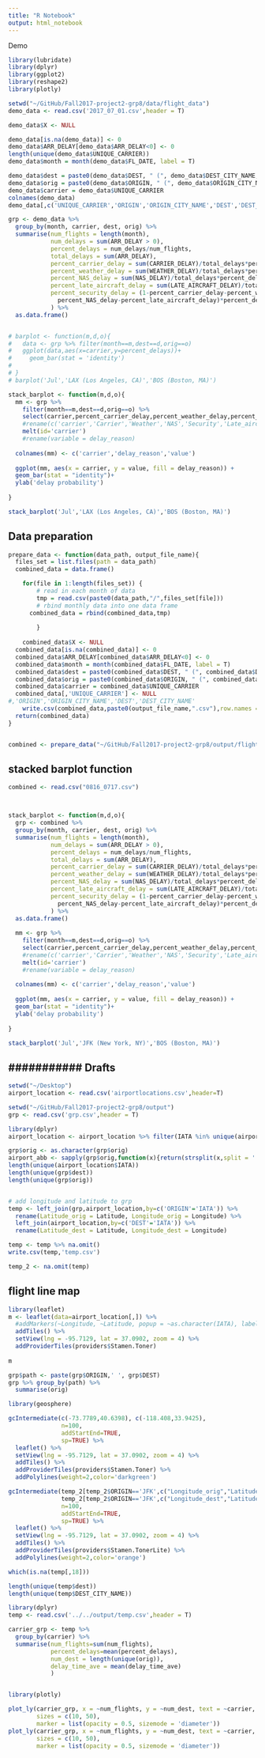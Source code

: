```yaml
---
title: "R Notebook"
output: html_notebook
---
```


############ Demo ###########
```r
library(lubridate)
library(dplyr)
library(ggplot2)
library(reshape2)
library(plotly)
```


```r
setwd("~/GitHub/Fall2017-project2-grp8/data/flight_data")
demo_data <- read.csv('2017_07_01.csv',header = T)
```

```r
demo_data$X <- NULL

demo_data[is.na(demo_data)] <- 0
demo_data$ARR_DELAY[demo_data$ARR_DELAY<0] <- 0
length(unique(demo_data$UNIQUE_CARRIER))
demo_data$month = month(demo_data$FL_DATE, label = T)

demo_data$dest = paste0(demo_data$DEST, " (", demo_data$DEST_CITY_NAME,")")
demo_data$orig = paste0(demo_data$ORIGIN, " (", demo_data$ORIGIN_CITY_NAME,")")
demo_data$carrier = demo_data$UNIQUE_CARRIER
colnames(demo_data)
demo_data[,c('UNIQUE_CARRIER','ORIGIN','ORIGIN_CITY_NAME','DEST','DEST_CITY_NAME')] <- NULL

grp <- demo_data %>% 
  group_by(month, carrier, dest, orig) %>%
  summarise(num_flights = length(month),
            num_delays = sum(ARR_DELAY > 0),
            percent_delays = num_delays/num_flights,
            total_delays = sum(ARR_DELAY),
            percent_carrier_delay = sum(CARRIER_DELAY)/total_delays*percent_delays,
            percent_weather_delay = sum(WEATHER_DELAY)/total_delays*percent_delays,
            percent_NAS_delay = sum(NAS_DELAY)/total_delays*percent_delays,
            percent_late_aircraft_delay = sum(LATE_AIRCRAFT_DELAY)/total_delays*percent_delays,
            percent_security_delay = (1-percent_carrier_delay-percent_weather_delay-
              percent_NAS_delay-percent_late_aircraft_delay)*percent_delays
            ) %>% 
  as.data.frame()


# barplot <- function(m,d,o){
#   data <- grp %>% filter(month==m,dest==d,orig==o)
#   ggplot(data,aes(x=carrier,y=percent_delays))+
#     geom_bar(stat = 'identity')
#   
# }
# barplot('Jul','LAX (Los Angeles, CA)','BOS (Boston, MA)')

stack_barplot <- function(m,d,o){
  mm <- grp %>% 
    filter(month==m,dest==d,orig==o) %>% 
    select(carrier,percent_carrier_delay,percent_weather_delay,percent_NAS_delay,percent_security_delay,percent_late_aircraft_delay) %>% 
    #rename(c('carrier','Carrier','Weather','NAS','Security','Late_aircraft')) %>% 
    melt(id='carrier')
    #rename(variable = delay_reason)
  
  colnames(mm) <- c('carrier','delay_reason','value')
  
  ggplot(mm, aes(x = carrier, y = value, fill = delay_reason)) + 
  geom_bar(stat = "identity")+
  ylab('delay probability')
  
}

stack_barplot('Jul','LAX (Los Angeles, CA)','BOS (Boston, MA)')


```



##  Data preparation ##########
```r


prepare_data <- function(data_path, output_file_name){
  files_set = list.files(path = data_path)
  combined_data = data.frame()

	for(file in 1:length(files_set)) {
		# read in each month of data
		tmp = read.csv(paste0(data_path,"/",files_set[file]))
		# rbind monthly data into one data frame
	  combined_data = rbind(combined_data,tmp)
		
		}
		
	combined_data$X <- NULL
  combined_data[is.na(combined_data)] <- 0
  combined_data$ARR_DELAY[combined_data$ARR_DELAY<0] <- 0
  combined_data$month = month(combined_data$FL_DATE, label = T)
  combined_data$dest = paste0(combined_data$DEST, " (", combined_data$DEST_CITY_NAME,")")
  combined_data$orig = paste0(combined_data$ORIGIN, " (", combined_data$ORIGIN_CITY_NAME,")")
  combined_data$carrier = combined_data$UNIQUE_CARRIER
  combined_data[,'UNIQUE_CARRIER'] <- NULL
#,'ORIGIN','ORIGIN_CITY_NAME','DEST','DEST_CITY_NAME'
	write.csv(combined_data,paste0(output_file_name,".csv"),row.names = F)
  return(combined_data)
}


combined <- prepare_data("~/GitHub/Fall2017-project2-grp8/output/flight_0816_0717","0816_0717")

```


## stacked barplot function #########
```r
combined <- read.csv("0816_0717.csv")



stack_barplot <- function(m,d,o){
  grp <- combined %>% 
  group_by(month, carrier, dest, orig) %>%
  summarise(num_flights = length(month),
            num_delays = sum(ARR_DELAY > 0),
            percent_delays = num_delays/num_flights,
            total_delays = sum(ARR_DELAY),
            percent_carrier_delay = sum(CARRIER_DELAY)/total_delays*percent_delays,
            percent_weather_delay = sum(WEATHER_DELAY)/total_delays*percent_delays,
            percent_NAS_delay = sum(NAS_DELAY)/total_delays*percent_delays,
            percent_late_aircraft_delay = sum(LATE_AIRCRAFT_DELAY)/total_delays*percent_delays,
            percent_security_delay = (1-percent_carrier_delay-percent_weather_delay-
              percent_NAS_delay-percent_late_aircraft_delay)*percent_delays
            ) %>% 
  as.data.frame()
  
  mm <- grp %>% 
    filter(month==m,dest==d,orig==o) %>% 
    select(carrier,percent_carrier_delay,percent_weather_delay,percent_NAS_delay,percent_security_delay,percent_late_aircraft_delay) %>% 
    #rename(c('carrier','Carrier','Weather','NAS','Security','Late_aircraft')) %>% 
    melt(id='carrier')
    #rename(variable = delay_reason)
  
  colnames(mm) <- c('carrier','delay_reason','value')
  
  ggplot(mm, aes(x = carrier, y = value, fill = delay_reason)) + 
  geom_bar(stat = "identity")+
  ylab('delay probability')
  
}

stack_barplot('Jul','JFK (New York, NY)','BOS (Boston, MA)')


```


## ########### Drafts #############


```r
setwd("~/Desktop")
airport_location <- read.csv('airportlocations.csv',header=T)

```

```r
setwd("~/GitHub/Fall2017-project2-grp8/output")
grp <- read.csv('grp.csv',header = T)
```

```r
library(dplyr)
airport_location <- airport_location %>% filter(IATA %in% unique(airport_abb))

grp$orig <- as.character(grp$orig)
airport_abb <- sapply(grp$orig,function(x){return(strsplit(x,split = ' \\(')[[1]][1])})
length(unique(airport_location$IATA))
length(unique(grp$dest))
length(unique(grp$orig))


# add longitude and latitude to grp
temp <- left_join(grp,airport_location,by=c('ORIGIN'='IATA')) %>% 
  rename(Latitude_orig = Latitude, Longitude_orig = Longitude) %>% 
  left_join(airport_location,by=c('DEST'='IATA')) %>% 
  rename(Latitude_dest = Latitude, Longitude_dest = Longitude)

temp <- temp %>% na.omit()
write.csv(temp,'temp.csv')

temp_2 <- na.omit(temp)

```


## flight line map
```r
library(leaflet)
m <- leaflet(data=airport_location[,]) %>% 
  #addMarkers(~Longitude, ~Latitude, popup = ~as.character(IATA), label = ~as.character(IATA)) %>% 
  addTiles() %>% 
  setView(lng = -95.7129, lat = 37.0902, zoom = 4) %>%  
  addProviderTiles(providers$Stamen.Toner)
  
m

grp$path <- paste(grp$ORIGIN,' ', grp$DEST)
grp %>% group_by(path) %>% 
  summarise(orig)

library(geosphere)

gcIntermediate(c(-73.7789,40.6398), c(-118.408,33.9425),
               n=100, 
               addStartEnd=TRUE,
               sp=TRUE) %>% 
  leaflet() %>% 
  setView(lng = -95.7129, lat = 37.0902, zoom = 4) %>%
  addTiles() %>% 
  addProviderTiles(providers$Stamen.Toner) %>% 
  addPolylines(weight=2,color='darkgreen')

gcIntermediate(temp_2[temp_2$ORIGIN=='JFK',c("Longitude_orig","Latitude_orig")],
               temp_2[temp_2$ORIGIN=='JFK',c("Longitude_dest","Latitude_dest")],
               n=100, 
               addStartEnd=TRUE,
               sp=TRUE) %>% 
  leaflet() %>% 
  setView(lng = -95.7129, lat = 37.0902, zoom = 4) %>%
  addTiles() %>% 
  addProviderTiles(providers$Stamen.TonerLite) %>% 
  addPolylines(weight=2,color='orange')

which(is.na(temp[,18]))

length(unique(temp$dest))
length(unique(temp$DEST_CITY_NAME))
```


```r
library(dplyr)
temp <- read.csv('../../output/temp.csv',header = T)

carrier_grp <- temp %>% 
  group_by(carrier) %>% 
  summarise(num_flights=sum(num_flights),
            percent_delays=mean(percent_delays),
            num_dest = length(unique(orig)),
            delay_time_ave = mean(delay_time_ave)
            )


library(plotly)

plot_ly(carrier_grp, x = ~num_flights, y = ~num_dest, text = ~carrier, type = 'scatter', mode = 'markers', size = ~percent_delays, color = ~percent_delays, colors = 'Reds',
        sizes = c(10, 50),
        marker = list(opacity = 0.5, sizemode = 'diameter'))
plot_ly(carrier_grp, x = ~num_flights, y = ~num_dest, text = ~carrier, type = 'scatter', mode = 'markers', size = ~delay_time_ave, color = ~delay_time_ave, colors = 'Reds',
        sizes = c(10, 50),
        marker = list(opacity = 0.5, sizemode = 'diameter'))

```

